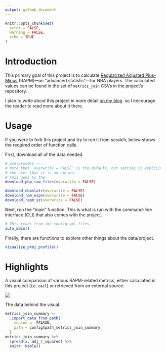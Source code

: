 ```yaml
---
output: github_document
---
```


```r
knitr::opts_chunk$set(
  error = FALSE,
  warning = FALSE,
  echo = TRUE
)
```

<!-- README.md is generated from README.Rmd. Please edit that file -->

# Introduction

This primary goal of this project is to calculate 
[Regularized Adjusted Plus-Minus](https://www.nbastuffer.com/analytics101/regularized-adjusted-plus-minus-rapm/) 
(RAPM)---an "advanced statistic"---for NBA players. 
The calculated values can be found in the set of `metrics_join` 
CSVs in the project's repository.

I plan to write about this project in more detail [on my blog](https://tonyelhabr.rbind.io).
so I encourage the reader to read more about it there.

# Usage

If you were to fork this project and try to run it from scratch, below
shows the required order of function calls.

First, download all of the data needed.

```r
# pre-process ----
# Note that `overwrite = FALSE` is the default, but setting it explciitly here to remind
# the user that it is an option.
# This goes to the
download_pbp_raw_files(overwrite = FALSE)

download_nbastatr(overwrite = FALSE)
download_rpm_espn(overwrite = FALSE)
download_rapm_sz(overwrite = FALSE)
```

Next, run the "main" function. This is what is run with the command-line interface (CLI)
that also comes with the project.

```r
# This reads from the config.yml files.
auto_main()
```

Finally, there are functions to explore other things about the data/project.

```r
visualize_proj_profile()
```


# Highlights

A visual comparison of various RAPM-related metrics, either calculated in this
project (i.e. `cacl`) or retrieved from an external source.

![](data/final/viz_metrics_join_summary_2017.png)

The data behind the visual.

```r
metrics_join_summary <-
  .import_data_from_path(
    season = .SEASON,
    path = config$path_metrics_join_summary
  )
metrics_join_summary %>%
  spread(x, adj_r_squared) %>% 
  knitr::kable()
```

